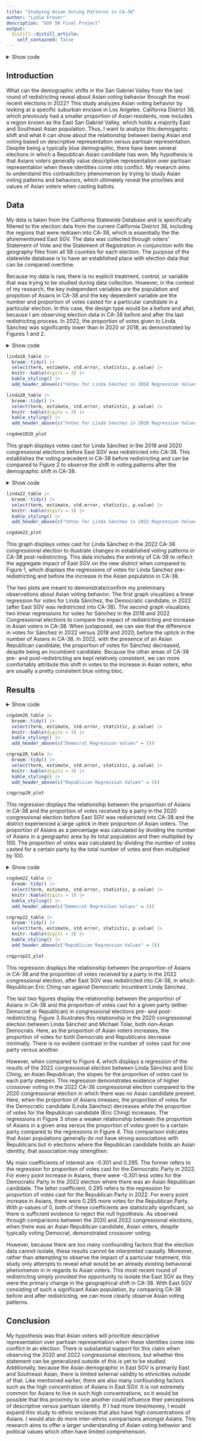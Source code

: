 ```yaml
---
title: "Studying Asian Voting Patterns in CA-38"
author: "Lydia Fraser"
description: "GOV 50 Final Project"
output:
  distill::distill_article:
    self_contained: false
---
```


<details><summary>Show code</summary>

```r
knitr::opts_chunk$set(error = TRUE)
library(tidyverse)
library(dplyr)
library(ggplot2)
library(broom)
library(modelsummary)
library(knitr)
library(kableExtra)
```

</details>

## Introduction

What can the demographic shifts in the San Gabriel Valley from the last round of redistricting reveal about Asian voting behavior through the most recent elections in 2022? This study analyzes Asian voting behavior by looking at a specific suburban enclave in Los Angeles. California District 38, which previously had a smaller proportion of Asian residents, now includes a region known as the East San Gabriel Valley, which holds a majority East and Southeast Asian population. Thus, I want to analyze this demogaphic shift and what it can show about the relationship between being Asian and voting based on descriptive representation versus partisan representation. Despite being a typically blue demographic, there have been several elections in which a Republican Asian candidate has won. My hypothesis is that Asians voters generally value descriptive representation over partisan representation when these identities come into conflict. My research aims to understand this contradictory phenomenon by trying to study Asian voting patterns and behaviors, which ultimately reveal the priorities and values of Asian voters when casting ballots.

## Data

My data is taken from the California Statewide Database and is specifically filtered to the election data from the current California District 38, including the regions that were redrawn into CA-38, which is essentially the the aforementioned East SGV. The data was collected through voters' Statement of Vote and the Statement of Registration in conjunction with the geography files from all 58 counties for each election. The purpose of the statewide database is to have an established place with election data that can be compared overtime.

Because my data is raw, there is no explicit treatment, control, or variable that was trying to be studied during data collection. However, in the context of my research, the key independent variables are the population and propotion of Asians in CA-38 and the key dependent variable are the number and proportion of votes casted for a particular candidate in a particular election. In this case, the design type would be a before and after, because I am observing election data in CA-38 before and after the last redistricting process. In 2022, the proportion of votes given to Linda Sánchez was significantly lower than in 2020 or 2018, as demonstrated by Figures 1 and 2.

<details><summary>Show code</summary>

```r
votes <- read_csv("tract.csv")

cngdem1820 <- votes |>
  filter(cd_2010 == "38")
cngdem1820

linda18_table <- lm(CNGDEM01_18 ~ pop, data = cngdem1820)
linda20_table <- lm(CNGDEM01_20 ~ pop, data = cngdem1820)

cngdem1820_plot <- ggplot(
  cngdem1820, mapping = aes(x = pop)) + geom_point(aes(y = CNGDEM01_18, color = "2018")) + geom_smooth(aes(y = CNGDEM01_18), method = "lm", color = "purple") + geom_point(aes(y = CNGDEM01_20, color = "2020")) + geom_smooth(aes(y = CNGDEM01_20), method = "lm", color = "green")  + labs(
    x = "Population", y = "Number of Votes", 
    title = "Fig. 1. 2018 vs. 2020 Congressional Votes for Linda Sánchez Regression"
    ) + scale_color_manual(name = "CNG Election", values = c("2018" = "purple", "2020" = "green"), labels = c("2018", "2020")
)
```

</details>

```r
linda18_table |>
  broom::tidy() |>
  select(term, estimate, std.error, statistic, p.value) |>
  knitr::kable(digits = 3) |>
  kable_styling() |>
  add_header_above(c("Votes for Linda Sánchez in 2018 Regression Values" = 5))

linda20_table |>
  broom::tidy() |>
  select(term, estimate, std.error, statistic, p.value) |>
  knitr::kable(digits = 3) |>
  kable_styling() |>
  add_header_above(c("Votes for Linda Sánchez in 2020 Regression Values" = 5))

cngdem1820_plot
```

This graph displays votes cast for Linda Sánchez in the 2018 and 2020 congressional elections before East SGV was redistricted into CA-38. This establishes the voting precedent in CA-38 before redistricting and can be compared to Figure 2 to observe the shift in voting patterns after the demographic shift in CA-38.

<details><summary>Show code</summary>

```r
cngdem22 <- votes |>
  filter(cd_2020 == "38")
cngdem22
 
linda22_table <- lm(CNGDEM01_22 ~ pop, data = cngdem22)

cngdem22_plot <- ggplot(cngdem22, mapping = aes(x = pop, y = CNGDEM01_22)) + geom_point() + geom_smooth(method = "lm") + scale_y_continuous(limits = c(0, 2500)) + labs(
  x = "Population", y = "Number of Votes", 
  title = "Fig. 2. 2022 Congressional Votes for Linda Sánchez Regression"
  )
```

</details>

```r
linda22_table |>
  broom::tidy() |>
  select(term, estimate, std.error, statistic, p.value) |>
  knitr::kable(digits = 3) |>
  kable_styling() |>
  add_header_above(c("Votes for Linda Sánchez in 2022 Regression Values" = 5))

cngdem22_plot
```

This graph displays votes cast for Linda Sánchez in the 2022 CA-38 congressional election to illustrate changes in established voting patterns in CA-38 post-redistricting. This data includes the entirety of CA-38 to reflect the aggregate impact of East SGV on the new district when compared to Figure 1, which displays the regressions of votes for Linda Sánchez pre-redistricting and before the increase in the Asian population in CA-38.

The two plots are meant to demonstrate/confirm my preliminary observations about Asian voting behavior. The first graph visualizes a linear regression for votes for Linda Sánchez, the Democratic candidate, in 2022 (after East SGV was redistricted into CA-38). The second graph visualizes two linear regressions for votes for Sánchez in the 2018 and 2022 Congressional elections to compare the impact of redistricting and increase in Asian voters in CA-38. When juxtaposed, we can see that the difference in votes for Sánchez in 2022 versus 2018 and 2020, before the uptick in the number of Asians in CA-38. In 2022, with the presence of an Asian Republican candidate, the proportion of votes for Sánchez decreased, despite being an incumbent candidate. Because the other areas of CA-38 pre- and post-redistricting are kept relatively consistent, we can more comfortably attribute this shift in votes to the increase in Asian voters, who are usually a pretty consistent blue voting bloc.

## Results

<details><summary>Show code</summary>

```r
cngprop20 <- votes |>
  filter(cd_2010 == "38") |>
  mutate(prop_asians = (pop_asian / pop) * 100) |>
  mutate(prop_dem20 = (CNGDEM01_20 / TOTVOTE_20) * 100) |>
  mutate(prop_rep20 = (CNGREP01_20 / TOTVOTE_20) * 100)
cngprop20

cngdem20_table <- lm(prop_dem20 ~ prop_asians, data = cngprop20)
cngrep20_table <- lm(prop_rep20 ~ prop_asians, data = cngprop20)

cngprop20_plot <- ggplot(
  cngprop20, mapping = aes(x = prop_asians)) + geom_point(aes(y = prop_dem20, color = "Democratic Votes")) + geom_smooth(aes(y = prop_dem20), method = "lm", color = "blue") + geom_point(aes(y = prop_rep20, color = "Republican Votes")) + geom_smooth(aes(y = prop_rep20), method = "lm", color = "red")  + scale_y_continuous(limits = c(0, 80)) + scale_x_continuous(limits = c(0, 80)) + labs(
    x = "Proportion of Asians as a Percentage", y = "Proportion of Votes as a Percentage",
    title = "Fig. 3. 2020 Congressional Election and Proportion of Asians in CA-38 Regression (Pre-Redistricting)",
 ) + scale_color_manual(name = "Proportion of Party Votes", values = c("Democratic Votes" = "blue", "Republican Votes" = "red"), labels = c("Democratic Votes", "Republican Votes")
)
```

</details>

```r
cngdem20_table |>
  broom::tidy() |>
  select(term, estimate, std.error, statistic, p.value) |>
  knitr::kable(digits = 3) |>
  kable_styling() |>
  add_header_above(c("Democrat Regression Values" = 5))

cngrep20_table |>
  broom::tidy() |>
  select(term, estimate, std.error, statistic, p.value) |>
  knitr::kable(digits = 3) |>
  kable_styling() |>
  add_header_above(c("Republican Regression Values" = 5))

cngprop20_plot
```

This regression displays the relationship between the proportion of Asians in CA-38 and the proportion of votes received by a party in the 2020 congressional election before East SGV was redistricted into CA-38 and the district experienced a large uptick in their proportion of Asian voters. The proportion of Asians as a percentage was calculated by dividing the number of Asians in a geographic area by its total population and then multiplied by 100. The proportion of votes was calculated by dividing the number of votes casted for a certain party by the total number of votes and then multiplied by 100.

<details><summary>Show code</summary>

```r
cngprop22 <- votes |>
  filter(cd_2020 == "38") |>
  mutate(prop_asians = (pop_asian / pop) * 100) |>
  mutate(prop_dem22 = (CNGDEM01_22 / TOTVOTE_22) * 100) |>
  mutate(prop_rep22 = (CNGREP01_22 / TOTVOTE_22) * 100)
cngprop22

cngdem22_table <- lm(prop_dem22 ~ prop_asians, data = cngprop22)
cngrep22_table <- lm(prop_rep22 ~ prop_asians, data = cngprop22)

cngprop22_plot <- ggplot(cngprop22, mapping = aes(x = prop_asians)) + geom_point(aes(y = prop_dem22, color = "Democratic Votes")) + geom_smooth(aes(y = prop_dem22), method = "lm", color = "blue") + geom_point(aes(y = prop_rep22, color = "Republican Votes")) + geom_smooth(aes(y = prop_rep22), method = "lm", color = "red")  + labs(
  x = "Proportion of Asians as a Percentage", y = "Proportion of Votes as a Percentage", 
  title = "Fig. 4. 2022 Congressional Election and Proportion of Asians in CA-38 Regression (Post-Redistricting)"
  ) +  scale_color_manual(name = "Proportion of Party Votes", values = c("Democratic Votes" = "blue", "Republican Votes" = "red"), labels = c("Democratic Votes", "Republican Votes"))

```

</details>

```r

cngdem22_table |>
  broom::tidy() |>
  select(term, estimate, std.error, statistic, p.value) |>
  knitr::kable(digits = 3) |>
  kable_styling() |>
  add_header_above(c("Democrat Regression Values" = 5))

cngrep22_table |>
  broom::tidy() |>
  select(term, estimate, std.error, statistic, p.value) |>
  knitr::kable(digits = 3) |>
  kable_styling() |>
  add_header_above(c("Republican Regression Values" = 5))

cngprop22_plot
```

This regression displays the relationship between the proportion of Asians in CA-38 and the proportion of votes received by a party in the 2022 congressional election, after East SGV was redistricted into CA-38, in which Republican Eric Ching ran against Democratic incumbent Linda Sánchez.

The last two figures display the relationship between the proportion of Asians in CA-38 and the proportion of votes cast for a given party (either Democrat or Republican) in congressional elections pre- and post-redistricting. Figure 3 illustrates this relationship in the 2020 congressional election between Linda Sánchez and Michael Tolar, both non-Asian Democrats. Here, as the proportion of Asian voters increases, the proportion of votes for both Democrats and Republicans decrease minimally. There is no evident contrast in the number of votes cast for one party versus another.

However, when compared to Figure 4, which displays a regression of the results of the 2022 congressional election between Linda Sánchez and Eric Ching, an Asian Republican, the slopes for the proportion of votes cast to each party steepen. This regression demonstrates evidence of higher crossover voting in the 2022 CA-38 congressional election compared to the 2020 congressional election in which there was no Asian candidate present. Here, when the proportion of Asians inreases, the proportion of votes for the Democratic candidate (Linda Sánchez) decreases while the proportion of votes for the Republican candidate (Eric Ching) increases. The regressions in Figure 3 show a weaker relationship between the proportion of Asians in a given area versus the proportion of votes given to a certain party compared to the regressions in Figure 4. This comparison indicates that Asian populations generally do not have strong associations with Republicans but in elections where the Republican candidate holds an Asian identity, that association may strengthen.

My main coefficients of interest are -0.301 and 0.295. The former refers to the regression for proportion of votes cast for the Democratic Party in 2022. For every point increase in Asians, there were -0.301 less votes for the Democratic Party in the 2022 election where there was an Asian Republican candidate. The latter coefficient, 0.295 refers to the regression for proportion of votes cast for the Republican Party in 2022. For every point increase in Asians, there were 0.295 more votes for the Republican Party. With p-values of 0, both of these coefficients are statistically significant, so there is sufficient evidence to reject the null hypothesis. As observed through comparisons between the 2020 and 2022 congressional elections, when there was an Asian Republican candidate, Asian voters, despite typically voting Democrat, demonstrated crossover voting.

However, because there are too many confounding factors that the election data cannot isolate, these results cannot be interpreted causally. Moreover, rather than attempting to observe the impact of a particular treatment, this study only attempts to reveal what would be an already existing behavioral phenomenon in in regards to Asian voters. This most recent round of redistricting simply provided the opportunity to isolate the East SGV as they were the primary change in the geographical shift in CA-38. With East SGV consisting of such a significant Asian population, by comparing CA-38 before and after redistricting, we can more clearly observe Asian voting patterns.

## Conclusion

My hypothesis was that Asian voters will prioritize descriptive representation over partisan representation when these identities come into conflict in an election. There is substantial support for this claim when observing the 2020 and 2022 congressional elections, but whether this statement can be generalized outside of this is yet to be studied. Additionally, because the Asian demographic in East SGV is primarily East and Southeast Asian, there is limited external validity to ethnicities outside of that. Like mentioned earlier, there are also many confounding factors such as the high concentration of Asians in East SGV. It is not extremely common for Asians to live in such high concentrations, so it would be possible that this proximity to one another could influence their perceptions of descriptive versus partisan identity. If I had more time/money, I would expand this study to ethnic enclaves that also have high concentrations of Asians. I would also do more inter-ethnic comparisons amongst Asians. This research aims to offer a larger understanding of Asian voting behavior and political values which often have limited comprehension.

```r
```

